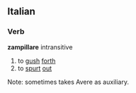 ==Italian==
===Verb===
'''zampillare''' intransitive
# to [[gush]] [[forth]]
# to [[spurt]] [[out]]
{{it-conj-are|zampill|Essere}}
Note: sometimes takes Avere as auxiliary.